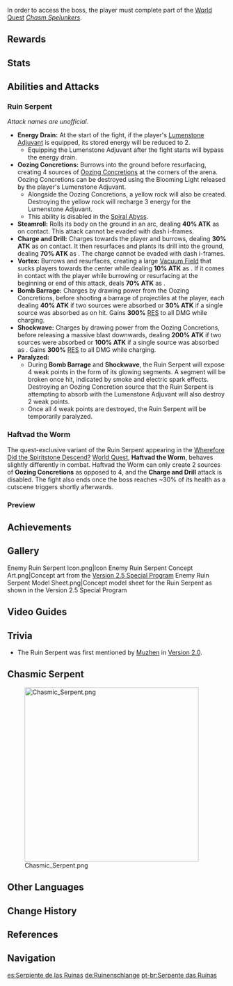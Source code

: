 {{Enemy Infobox
|image    = <gallery>
Enemy Ruin Serpent.png|Archive
Enemy Ruin Serpent Full Artwork.png|Full Art
</gallery>
|title    = Excavator: SI/Glp
|type     = Normal Bosses
|family   = Automatons
|group    = Ruin Machines
|location = [[The Serpent's Cave]], [[The Chasm: Underground Mines]], [[Liyue]]
|drops    = Runic Fang
|ability1 = Vacuum Field
}}
{{Description|An ancient, bizzarely-shaped autonomous machine.<br />It is said that this was heavy-duty engineering equipment left behind by a nation that has been destroyed. The gear system on its "head" can grind its way through even the hardest bedrock. If this was the case, then carving out tunnels with which the forces of this nation might access the whole continent would have been a thing of great ease.|[[Archive]]}}
{{Enemy Intro}}

In order to access the boss, the player must complete part of the [[World Quest]] ''[[Chasm Spelunkers]]''.

==Rewards==
{{World Boss Rewards
|gem         = Prithiva Topaz
|exclusive   = Runic Fang
|sets        = Traveling Doctor,Instructor,The Exile
}}

==Stats==
{{Enemy Stats
|res1      = Normal
|phys_res  = 70%

|res2       = Charging
|resglobal2 = 310%
|phys_res2  = 370%

|hp_ratio  = 16
|hp_type   = 2
|atk_ratio = 6
|atk_type  = 2
}}

==Abilities and Attacks==
===Ruin Serpent===
''Attack names are unofficial.''

*'''Energy Drain:''' At the start of the fight, if the player's [[Lumenstone Adjuvant]] is equipped, its stored energy will be reduced to 2.
** Equipping the Lumenstone Adjuvant after the fight starts will bypass the energy drain.
*'''Oozing Concretions:''' Burrows into the ground before resurfacing, creating 4 sources of [[Oozing Concretions]] at the corners of the arena. Oozing Concretions can be destroyed using the Blooming Light released by the player's Lumenstone Adjuvant.
** Alongside the Oozing Concretions, a yellow rock will also be created. Destroying the yellow rock will recharge 3 energy for the Lumenstone Adjuvant.
** This ability is disabled in the [[Spiral Abyss]].
*'''Steamroll:''' Rolls its body on the ground in an arc, dealing '''40% ATK''' as {{Color|Physical DMG}} on contact. This attack cannot be evaded with dash i-frames.
*'''Charge and Drill:''' Charges towards the player and burrows, dealing '''30% ATK''' as {{Color|Physical DMG}} on contact. It then resurfaces and plants its drill into the ground, dealing '''70% ATK''' as {{Color|AoE Physical DMG}}. The charge cannot be evaded with dash i-frames.
*'''Vortex:''' Burrows and resurfaces, creating a large [[Vacuum Field]] that sucks players towards the center while dealing '''10% ATK''' as {{Color|Physical DoT}}. If it comes in contact with the player while burrowing or resurfacing at the beginning or end of this attack, deals '''70% ATK''' as {{Color|Physical DMG}}.
*'''Bomb Barrage:''' Charges by drawing power from the Oozing Concretions, before shooting a barrage of projectiles at the player, each dealing '''40% ATK''' if two sources were absorbed or '''30% ATK''' if a single source was absorbed as {{Color|Physical DMG}} on hit. Gains '''300%''' [[RES]] to all DMG while charging.
*'''Shockwave:''' Charges by drawing power from the Oozing Concretions, before releasing a massive blast downwards, dealing '''200% ATK''' if two sources were absorbed or '''100% ATK''' if a single source was absorbed as {{Color|AoE Physical DMG}}. Gains '''300%''' [[RES]] to all DMG while charging.
*'''Paralyzed:'''
**During '''Bomb Barrage''' and '''Shockwave''', the Ruin Serpent will expose 4 weak points in the form of its glowing segments. A segment will be broken once hit, indicated by smoke and electric spark effects. Destroying an Oozing Concretion source that the Ruin Serpent is attempting to absorb with the Lumenstone Adjuvant will also destroy 2 weak points.
**Once all 4 weak points are destroyed, the Ruin Serpent will be temporarily paralyzed.

===Haftvad the Worm===
The quest-exclusive variant of the Ruin Serpent appearing in the [[Wherefore Did the Spiritstone Descend?]] [[World Quest]], '''Haftvad the Worm''', behaves slightly differently in combat. Haftvad the Worm can only create 2 sources of '''Oozing Concretions''' as opposed to 4, and the '''Charge and Drill''' attack is disabled. The fight also ends once the boss reaches ~30% of its health as a cutscene triggers shortly afterwards.

===Preview===
{{Preview
|size=185px
|file1    = Ruin Serpent Oozing Concretions
|caption1 = Oozing Concretions

|file2    = Ruin Serpent Yellow Rock
|caption2 = Yellow Rock

|file3    = Ruin Serpent Attack 1
|caption3 = Steamroll

|file4    = Ruin Serpent Attack 2
|caption4 = Charge and Drill

|file5    = Ruin Serpent Attack 3
|caption5 = Vortex

|file6    = Ruin Serpent Attack 4
|caption6 = Bomb Barrage

|file7    = Ruin Serpent Attack 5
|caption7 = Shockwave

|file8    = Ruin Serpent Stunned
|caption8 = Paralyzed by Lumenstone Adjuvent

|file9    = Ruin Serpent Stunned 2
|caption9 = Paralyzed by Striking Weak Points
}}

==Achievements==
{{Achievement Topic Table|topic=Ruin Serpent}}

==Gallery==
<gallery hideaddbutton="true" captionalign="center">
Enemy Ruin Serpent Icon.png|Icon
Enemy Ruin Serpent Concept Art.png|Concept art from the [https://youtu.be/EzgxnM-cU4s Version 2.5 Special Program]
Enemy Ruin Serpent Model Sheet.png|Concept model sheet for the Ruin Serpent as shown in the Version 2.5 Special Program
</gallery>

==Video Guides==
{{EVT
|video1   = https://youtu.be/rfk-7BEDIlo
|caption2 = How to EASILY Beat Ruin Serpent in Genshin Impact - Free to Play Friendly!
}}

==Trivia==
* The Ruin Serpent was first mentioned by [[Muzhen]] in [[Version 2.0]].

==Chasmic Serpent==
{{Description|The valleys shift and the gorges quake. The ancient realm's war machine rises anew! Delve into the courts of stone and destroy the sleeping monster that rampages within [[The Chasm]]!}}
[[File:Chasmic Serpent.png|400px]]

==Other Languages==
{{Other Languages
|en      = Ruin Serpent
|zhs     = 遗迹巨蛇
|zhs_rm  = Yíjī Jùshé
|zht     = 遺蹟巨蛇
|zht_rm  = Yíjī Jùshé
|zh_tl   = Ruin Python
|zh_note = {{Lang|mini=1|zh=巨蛇|zh_rm=Jùshé}} refers to pythons, but can also be interpreted literally as "huge snake."
|ja      = 遺跡サーペント
|ja_rm   = Iseki Saapento{{Assumed}}
|ja_tl   = Ruin Serpent
|ko      = {{tt|유적|遺蹟}}의 뱀
|ko_rm   = Yujeok-ui Baem
|ko_tl   = Snake of the Ruins
|es      = Serpiente de las Ruinas
|es_tl   = Serpent of the Ruins
|fr      = Serpent des ruines
|fr_tl   = Serpent of the Ruins
|ru      = Змей руин
|ru_tl   = Ruin Snake
|th      = Ruin Serpent
|vi      = {{tt|Mãng Xà|蟒蛇}} {{tt|Di Tích|遺跡}}
|vi_tl   = Ruin Python
|de      = Ruinenschlange
|de_tl   = Ruin Serpent
|id      = Ruin Serpent
|pt      = Serpentes das Ruínas
|pt_tl   = Serpent of the Ruins
}}

==Change History==
{{Change History|2.6}}

==References==
{{Reflist}}

==Navigation==
{{Enemy Navbox|Bosses}}

[[es:Serpiente de las Ruinas]]
[[de:Ruinenschlange]]
[[pt-br:Serpente das Ruínas]]